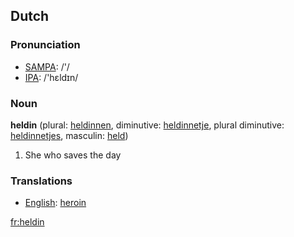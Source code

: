 ==Dutch==

===Pronunciation===
*[[w:SAMPA|SAMPA]]: /'/
*[[w:IPA|IPA]]: /'hεldɪn/

===Noun===

'''heldin''' {{f}} (plural: [[heldinnen]], diminutive: [[heldinnetje]], plural diminutive: [[heldinnetjes]], masculin: [[held]])

#She who saves the day

===Translations===
*[[English]]: [[heroin]]

[[fr:heldin]]